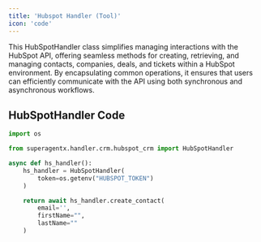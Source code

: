 ```yaml
---
title: 'Hubspot Handler (Tool)'
icon: 'code'
---
```


This HubSpotHandler class simplifies managing interactions with the HubSpot API, offering seamless methods for
creating, retrieving, and managing contacts, companies, deals, and tickets within a HubSpot environment. By
encapsulating common operations, it ensures that users can efficiently communicate with the API using both
synchronous and asynchronous workflows.

## HubSpotHandler Code

```python hubspot_handler_test.py
import os

from superagentx.handler.crm.hubspot_crm import HubSpotHandler

async def hs_handler():
    hs_handler = HubSpotHandler(
        token=os.getenv("HUBSPOT_TOKEN")
    )

    return await hs_handler.create_contact(
        email='',
        firstName="",
        lastName=""
    )
```
